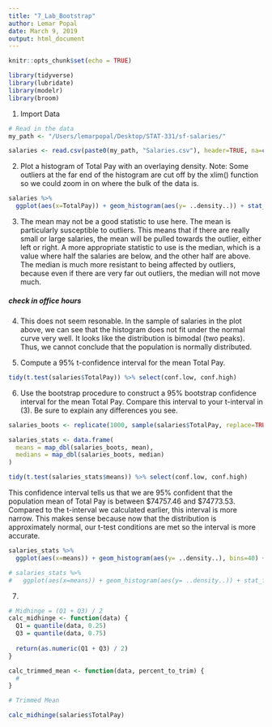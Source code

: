 ```yaml
---
title: "7_Lab_Bootstrap"
author: Lemar Popal
date: March 9, 2019
output: html_document
---
```


```r
knitr::opts_chunk$set(echo = TRUE)
```

```r
library(tidyverse)
library(lubridate)
library(modelr)
library(broom)
```

1. Import Data
```r
# Read in the data
my_path <- "/Users/lemarpopal/Desktop/STAT-331/sf-salaries/"

salaries <- read.csv(paste0(my_path, "Salaries.csv"), header=TRUE, na=c("Not Provided", "Not provided"))
```

2. Plot a histogram of Total Pay with an overlaying density.
Note: Some outliers at the far end of the histogram are cut off by the xlim() function so we could zoom in on where the bulk of the data is. 
```r
salaries %>% 
  ggplot(aes(x=TotalPay)) + geom_histogram(aes(y= ..density..)) + stat_function(fun = dnorm, args = list(mean = mean(salaries$TotalPay), sd = sd(salaries$TotalPay)), color = "darkred", size = 2) + xlim(0, 3*(10**5))
```

3. The mean may not be a good statistic to use here. The mean is particularly susceptible to outliers. This means that if there are really small or large salaries, the mean will be pulled towards the outlier, either left or right. A more appropriate statistic to use is the median, which is a value where half the salaries are below, and the other half are above. The median is much more resistant to being affected by outliers, because even if there are very far out outliers, the median will not move much. 


##### check in office hours
4. This does not seem resonable. In the sample of salaries in the plot above, we can see that the histogram does not fit under the normal curve very well. It looks like the distribution is bimodal (two peaks). Thus, we cannot conclude that the population is normally distributed. 


5. Compute a 95% t-confidence interval for the mean Total Pay.
```r
tidy(t.test(salaries$TotalPay)) %>% select(conf.low, conf.high)
```


6. Use the bootstrap procedure to construct a 95% bootstrap confidence interval for the mean Total Pay. Compare this interval to your t-interval in (3). Be sure to explain any differences you see.
```r
salaries_boots <- replicate(1000, sample(salaries$TotalPay, replace=TRUE), simplify = FALSE)
```

```r
salaries_stats <- data.frame(
  means = map_dbl(salaries_boots, mean),
  medians = map_dbl(salaries_boots, median)
)
```

```r
tidy(t.test(salaries_stats$means)) %>% select(conf.low, conf.high)
```
This confidence interval tells us that we are 95% confident that the population mean of Total Pay is between \$74757.46 and \$74773.53. Compared to the t-interval we calculated earlier, this interval is more narrow. This makes sense because now that the distribution is approximately normal, our t-test conditions are met so the interval is more accurate. 

```r
salaries_stats %>%
  ggplot(aes(x=means)) + geom_histogram(aes(y= ..density..), bins=40) + stat_function(fun = dnorm, args = list(mean = mean(salaries_stats$means), sd = sd(salaries_stats$means)), color = "darkred", size = 2) 

# salaries_stats %>% 
#   ggplot(aes(x=means)) + geom_histogram(aes(y= ..density..)) + stat_function(fun = dnorm, args = list(mean = mean(salaries_stats$means), sd = sd(salaries_stats$means)), color = "darkred", size = 2) + xlim(0, 3*(10**5))
```

7. 
```r
# Midhinge = (Q1 + Q3) / 2
calc_midhinge <- function(data) {
  Q1 = quantile(data, 0.25)
  Q3 = quantile(data, 0.75)
  
  return(as.numeric(Q1 + Q3) / 2)
}

calc_trimmed_mean <- function(data, percent_to_trim) {
  #
}

# Trimmed Mean 

calc_midhinge(salaries$TotalPay)
```

















